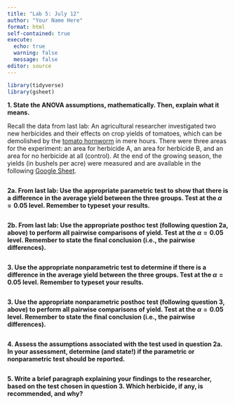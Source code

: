 ```yaml
---
title: "Lab 5: July 12"
author: "Your Name Here"
format: html
self-contained: true
execute:
  echo: true
  warning: false
  message: false
editor: source
---
```


```r
library(tidyverse)
library(gsheet)
```

**1. State the ANOVA assumptions, mathematically. Then, explain what it means.**






Recall the data from last lab: An agricultural researcher investigated two new herbicides and their effects on crop yields of tomatoes, which can be demolished by the [tomato hornworm](https://extension.umn.edu/yard-and-garden-insects/tomato-hornworms) in mere hours. There were three areas for the experiment: an area for herbicide A, an area for herbicide B, and an area for no herbicide at all (control). At the end of the growing season, the yields (in bushels per acre) were measured and are available in the following [Google Sheet](https://docs.google.com/spreadsheets/d/1CFyuuWy-4YmVU3wkYuC8Uf3xW3qkpCnpF468NjBAhbY/edit#gid=0).

```r

```

**2a. From last lab: Use the appropriate parametric test to show that there is a difference in the average yield between the three groups. Test at the $\alpha=0.05$ level. Remember to typeset your results.**

```r

```

**2b. From last lab: Use the appropriate posthoc test (following question 2a, above) to perform all pairwise comparisons of yield. Test at the $\alpha=0.05$ level. Remember to state the final conclusion (i.e., the pairwise differences).**

```r

```

**3. Use the appropriate nonparametric test to determine if there is a difference in the average yield between the three groups. Test at the $\alpha=0.05$ level. Remember to typeset your results.**

```r

```

**3. Use the appropriate nonparametric posthoc test (following question 3, above) to perform all pairwise comparisons of yield. Test at the $\alpha=0.05$ level. Remember to state the final conclusion (i.e., the pairwise differences).**

```r

```

**4. Assess the assumptions associated with the test used in question 2a. In your assessment, determine (and state!) if the parametric or nonparametric test should be reported.**

```r

```

**5. Write a brief paragraph explaining your findings to the researcher, based on the test chosen in question 3. Which herbicide, if any, is recommended, and why?**




